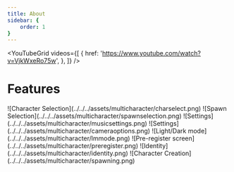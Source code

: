 ```yaml
---
title: About
sidebar: {
    order: 1
}
---
```



 <YouTubeGrid
	videos={[
		{
			href: 'https://www.youtube.com/watch?v=VjkWxeRo75w',
		},
	]}
/>

<CardGrid>
  <LinkCard title="Tebex Store" href="https://zsx-development.tebex.io/package/6101755">
  </LinkCard>
  <LinkCard title="CFX forum post"href="https://forum.cfx.re/t/qb-esx-standalone-hud-zsx-ui-user-friendly-interface-with-many-customization-options/4908261">
  </LinkCard>
</CardGrid>

# Features



 <CardGrid>
  <Card title="Character Selection" icon="open-book">
    ![Character Selection](../../../assets/multicharacter/charselect.png)
  </Card>
  <Card title="Spawn Selection" icon="information">
     ![Spawn Selection](../../../assets/multicharacter/spawnselection.png)
  </Card>
   <Card title="Music Settings" icon="setting">
    ![Settings](../../../assets/multicharacter/musicsettings.png)
  </Card>
     <Card title="Camera Settings" icon="setting">
    ![Settings](../../../assets/multicharacter/cameraoptions.png)
  </Card>
   <Card title="Light/Dark mode" icon="information">
   ![Light/Dark mode](../../../assets/multicharacter/lmmode.png)
  </Card>
   <Card title="Pre-register screen" icon="information">
    ![Pre-register screen](../../../assets/multicharacter/preregister.png)
  </Card>
    <Card title="Identity" icon="information">
    ![Identity](../../../assets/multicharacter/identity.png)
  </Card>
    <Card title="After Character Creation" icon="information">
    ![Character Creation](../../../assets/multicharacter/spawning.png)
    </Card>
</CardGrid> 
